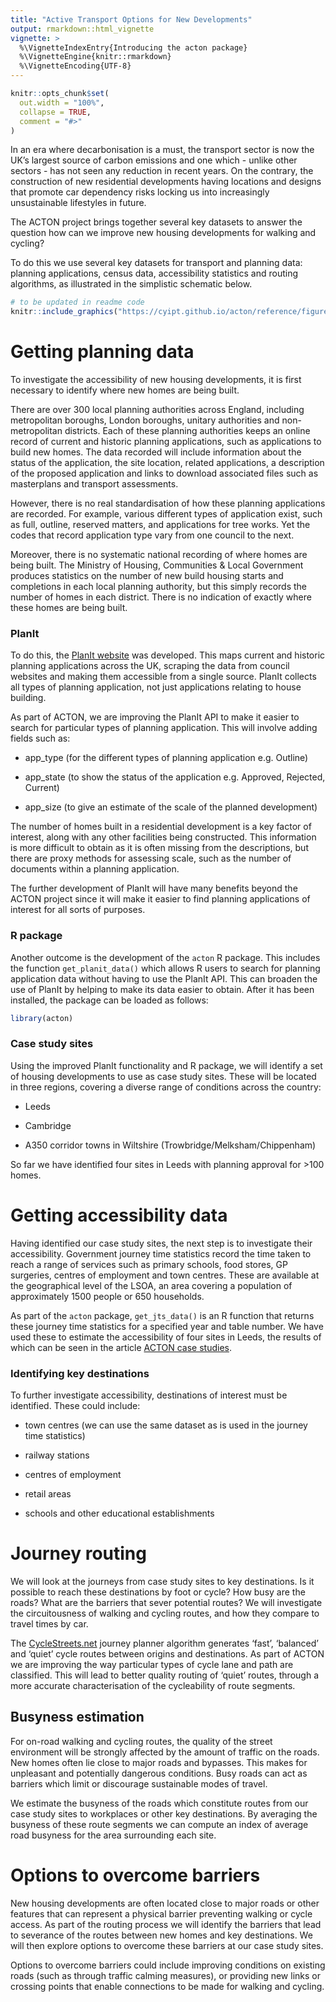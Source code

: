 ```yaml
---
title: "Active Transport Options for New Developments"
output: rmarkdown::html_vignette
vignette: >
  %\VignetteIndexEntry{Introducing the acton package}
  %\VignetteEngine{knitr::rmarkdown}
  %\VignetteEncoding{UTF-8}
---
```


```r
knitr::opts_chunk$set(
  out.width = "100%",
  collapse = TRUE,
  comment = "#>"
)
```

In an era where decarbonisation is a must, the transport sector is now the UK's largest source of carbon emissions and one which - unlike other sectors - has not seen any reduction in recent years. On the contrary, the construction of new residential developments having locations and designs that promote car dependency risks locking us into increasingly unsustainable lifestyles in future.

The ACTON project brings together several key datasets to answer the question how can we improve new housing developments for walking and cycling? 

To do this we use several key datasets for transport and planning data: planning applications, census data, accessibility statistics and routing algorithms, as illustrated in the simplistic schematic below.

```r
# to be updated in readme code
knitr::include_graphics("https://cyipt.github.io/acton/reference/figures/README-workflow-1.png")
```


# Getting planning data

To investigate the accessibility of new housing developments, it is first necessary to identify where new homes are being built. 

There are over 300 local planning authorities across England, including metropolitan boroughs, London boroughs, unitary authorities and non-metropolitan districts. Each of these planning authorities keeps an online record of current and historic planning applications, such as applications to build new homes. The data recorded will include information about the status of the application, the site location, related applications, a description of the proposed application and links to download associated files such as masterplans and transport assessments. 

However, there is no real standardisation of how these planning applications are recorded. For example, various different types of application exist, such as full, outline, reserved matters, and applications for tree works. Yet the codes that record application type vary from one council to the next.

Moreover, there is no systematic national recording of where homes are being built. The Ministry of Housing, Communities & Local Government produces statistics on the number of new build housing starts and completions in each local planning authority, but this simply records the number of homes in each district. There is no indication of exactly where these homes are being built.

### PlanIt

To do this, the [PlanIt website](https://www.planit.org.uk/) was developed. This maps current and historic planning applications across the UK, scraping the data from council websites and making them accessible from a single source. PlanIt collects all types of planning application, not just applications relating to house building.

As part of ACTON, we are improving the PlanIt API to make it easier to search for particular types of planning application. This will involve adding fields such as:

- app_type (for the different types of planning application e.g. Outline)

- app_state (to show the status of the application e.g. Approved, Rejected, Current)

- app_size (to give an estimate of the scale of the planned development)

The number of homes built in a residential development is a key factor of interest, along with any other facilities being constructed. This information is more difficult to obtain as it is often missing from the descriptions, but there are proxy methods for assessing scale, such as the number of documents within a planning application.

The further development of PlanIt will have many benefits beyond the ACTON project since it will make it easier to find planning applications of interest for all sorts of purposes. 

### R package

Another outcome is the development of the `acton` R package. This includes the function `get_planit_data()` which allows R users to search for planning application data without having to use the PlanIt API. This can broaden the use of PlanIt by helping to make its data easier to obtain.
After it has been installed, the package can be loaded as follows:

```r
library(acton)
```

### Case study sites

Using the improved PlanIt functionality and R package, we will identify a set of housing developments to use as case study sites. These will be located in three regions, covering a diverse range of conditions across the country:

- Leeds

- Cambridge

- A350 corridor towns in Wiltshire (Trowbridge/Melksham/Chippenham)

So far we have identified four sites in Leeds with planning approval for >100 homes.

# Getting accessibility data

Having identified our case study sites, the next step is to investigate their accessibility. Government journey time statistics record the time taken to reach a range of services such as primary schools, food stores, GP surgeries, centres of employment and town centres. These are available at the geographical level of the LSOA, an area covering a population of approximately 1500 people or 650 households. 

As part of the `acton` package, `get_jts_data()` is an R function that returns these journey time statistics for a specified year and table number. We have used these to estimate the accessibility of four sites in Leeds, the results of which can be seen in the article [ACTON case studies](https://cyipt.github.io/acton/articles/case-studies.html).

### Identifying key destinations

To further investigate accessibility, destinations of interest must be identified. These could include:

- town centres (we can use the same dataset as is used in the journey time statistics)

- railway stations

- centres of employment

- retail areas

- schools and other educational establishments

# Journey routing

We will look at the journeys from case study sites to key destinations. Is it possible to reach these destinations by foot or cycle? How busy are the roads? What are the barriers that sever potential routes? We will investigate the circuitousness of walking and cycling routes, and how they compare to travel times by car. 

The [CycleStreets.net](https://www.cyclestreets.net/) journey planner algorithm generates 'fast', 'balanced' and 'quiet' cycle routes between origins and destinations. As part of ACTON we are improving the way particular types of cycle lane and path are classified. This will lead to better quality routing of 'quiet' routes, through a more accurate characterisation of the cycleability of route segments.

## Busyness estimation

For on-road walking and cycling routes, the quality of the street environment will be strongly affected by the amount of traffic on the roads. New homes often lie close to major roads and bypasses. This makes for unpleasant and potentially dangerous conditions. Busy roads can act as barriers which limit or discourage sustainable modes of travel.

We estimate the busyness of the roads which constitute routes from our case study sites to workplaces or other key destinations. By averaging the busyness of these route segments we can compute an index of average road busyness for the area surrounding each site.

# Options to overcome barriers

New housing developments are often located close to major roads or other features that can represent a physical barrier preventing walking or cycle access. As part of the routing process we will identify the barriers that lead to severance of the routes between new homes and key destinations. We will then explore options to overcome these barriers at our case study sites. 

Options to overcome barriers could include improving conditions on existing roads (such as through traffic calming measures), or providing new links or crossing points that enable connections to be made for walking and cycling. 

